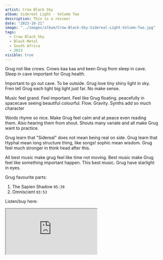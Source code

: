 ```yaml
---
artist: Crow Black Sky
album: Sidereal Light - Volume Two
description: This is a review!
date: "2023-10-21"
image: "../images/album/Crow-Black-Sky-Sidereal-Light-Volume-Two.jpg"
tags:
  - Crow Black Sky
  - Black Metal
  - South Africa
  - 2023
visible: true
---
```


Grug not like crows. Crows kaa kaa and keen Grug from sleep in cave. Sleep in cave important for Grug health.

Important to go out cave. To be outside. Grug love tiny shiny light in sky. Fren tell Grug each light big light just far. No make sense.

Music feel grand. Feel important. Feel like Grug floating. peacefully in spacecave seeing beautiful colourful. Flow. Gravity. Synths add so much character

Words rhyme so nice. Make Grug feel calm and at peace even reading them. Also hearing them from shout. Shouts many variate and all make Grug want to practice.

Grug learn that "Sidereal" does not mean being real on side. Grug learn that Hyphal mean long structure thing, like songs! sophic mean wisdom. Grug feel much stronger in think head after this.

All best music make grug feel like time not moving. Best music make Grug feel like something important happen. This best music. Grug have starlight in eyes.

Grug favourite parts:

1. The Sapien Shadow `05:39`
2. Omniscient `03:53`

Listen/buy here:

<iframe
  style={{ border: "0", width: "350px", height: "588px" }}
  src="https://bandcamp.com/EmbeddedPlayer/album=1193116331/size=large/bgcol=ffffff/linkcol=0687f5/transparent=true/"
  seamless>
  <a href="https://music.crowblacksky.com/album/sidereal-light-vol-two">
    Sidereal Light, Vol. Two by Crow Black Sky
  </a>
</iframe>
